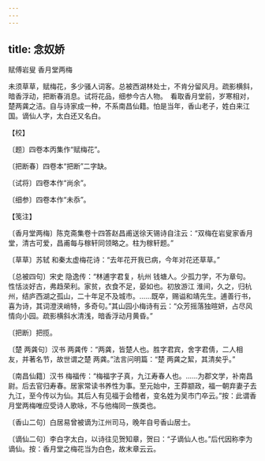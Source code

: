 ```yaml
---
---
---
```

title: 念奴娇
---



赋傅岩叟 香月堂两梅





未须草草，赋梅花，多少骚人词客。总被西湖林处士，不肯分留风月。疏影横斜，暗香浮动，把断春消息。试将花品，细参今古人物。　看取香月堂前，岁寒相对，楚两龚之洁。自与诗家成一种，不系南昌仙籍。怕是当年，香山老子，姓白来江国。谪仙人字，太白还又名白。





【校】


〔题〕四卷本丙集作“赋梅花”。

〔把断春〕四卷本“把断”二字缺。

〔试将〕四卷本作“尚余”。

〔细参〕四卷本作“未忝”。





【笺注】


〔香月堂两梅〕陈克斋集卷十四答赵昌甫送徐天锡诗自注云：“双梅在岩叟家香月堂，清古可爱，昌甫每与稼轩同领略之。柱为稼轩题。”

〔草草〕苏轼 和秦太虚梅花诗：“去年花开我已病，今年对花还草草。”

〔总被四句〕宋史 隐逸传：“林逋字君复，杭州 钱塘人。少孤力学，不为章句。性恬淡好古，弗趋荣利。家贫，衣食不足，晏如也。初放游江 淮间，久之，归杭州，结庐西湖之孤山，二十年足不及城市。……既卒，赐谥和靖先生。逋善行书，喜为诗，其词澄浃峭特，多奇句。”其山园小梅诗有云：“众芳摇落独暄妍，占尽风情向小园。疏影横斜水清浅，暗香浮动月黄昏。”

〔把断〕把揽。

〔楚 两龚句〕汉书 两龚传：“两龚，皆楚人也。胜字君宾，舍字君倩，二人相友，并著名节，故世谓之楚 两龚。”法言问明篇：“楚 两龚之絜，其清矣乎。”

〔南昌仙籍〕汉书 梅福传：“梅福字子真，九江寿春人也。……为郡文学，补南昌尉。后去官归寿春。居家常读书养性为事。至元始中，王莽颛政，福一朝弃妻子去九江，至今传以为仙。其后人有见福于会稽者，变名姓为吴市门卒云。”按：此谓香月堂两梅唯应受诗人歌咏，不与他梅同一族类也。

〔香山二句〕白居易曾被谪为江州司马，晚年自号香山居士。

〔谪仙二句〕李白字太白，以诗往见贺知章，贺曰：“子谪仙人也。”后代因称李为谪仙。按：香月堂之梅花当为白色，故末章云云。